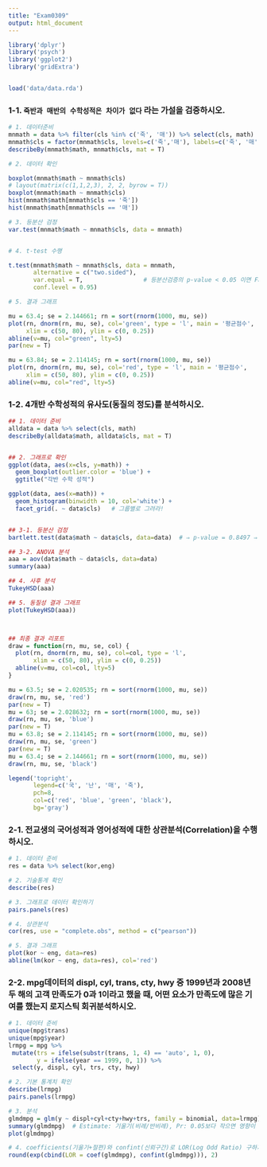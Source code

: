 ```yaml
---
title: "Exam0309"
output: html_document
---
```


```r
library('dplyr')
library('psych')
library('ggplot2')
library('gridExtra')


load('data/data.rda')


```


### 1-1. `죽반과 매반의 수학성적은 차이가 없다` 라는 가설을 검증하시오.
```r
# 1. 데이터준비
mnmath = data %>% filter(cls %in% c('죽', '매')) %>% select(cls, math)
mnmath$cls = factor(mnmath$cls, levels=c('죽','매'), labels=c('죽', '매'))
describeBy(mnmath$math, mnmath$cls, mat = T)

# 2. 데이터 확인

boxplot(mnmath$math ~ mnmath$cls)
# layout(matrix(c(1,1,2,3), 2, 2, byrow = T))
boxplot(mnmath$math ~ mnmath$cls)
hist(mnmath$math[mnmath$cls == '죽'])
hist(mnmath$math[mnmath$cls == '매'])

# 3. 등분산 검정
var.test(mnmath$math ~ mnmath$cls, data = mnmath)


# 4. t-test 수행

t.test(mnmath$math ~ mnmath$cls, data = mnmath,
       alternative = c("two.sided"),
       var.equal = T,                 # 등분산검증의 p-value < 0.05 이면 False로!
       conf.level = 0.95)

# 5. 결과 그래프

mu = 63.4; se = 2.144661; rn = sort(rnorm(1000, mu, se))
plot(rn, dnorm(rn, mu, se), col='green', type = 'l', main = '평균점수',
     xlim = c(50, 80), ylim = c(0, 0.25)) 
abline(v=mu, col="green", lty=5)
par(new = T)  

mu = 63.84; se = 2.114145; rn = sort(rnorm(1000, mu, se))
plot(rn, dnorm(rn, mu, se), col='red', type = 'l', main = '평균점수',
     xlim = c(50, 80), ylim = c(0, 0.25))
abline(v=mu, col="red", lty=5)
```


### 1-2.  4개반 수학성적의 유사도(동질의 정도)를 분석하시오.

```r
## 1. 데이터 준비
alldata = data %>% select(cls, math)
describeBy(alldata$math, alldata$cls, mat = T)


## 2. 그래프로 확인
ggplot(data, aes(x=cls, y=math)) +
  geom_boxplot(outlier.color = 'blue') +
  ggtitle("각반 수학 성적")

ggplot(data, aes(x=math)) +
  geom_histogram(binwidth = 10, col='white') +
  facet_grid(. ~ data$cls)   # 그룹별로 그려라!


## 3-1. 등분산 검정
bartlett.test(data$math ~ data$cls, data=data)  # ⇒ p-value = 0.8497 ⇒ 약 85% 동질하다

## 3-2. ANOVA 분석
aaa = aov(data$math ~ data$cls, data=data)
summary(aaa)   

## 4. 사후 분석
TukeyHSD(aaa)

## 5. 동질성 결과 그래프  
plot(TukeyHSD(aaa)) 



## 최종 결과 리포트
draw = function(rn, mu, se, col) {
  plot(rn, dnorm(rn, mu, se), col=col, type = 'l',
       xlim = c(50, 80), ylim = c(0, 0.25))
  abline(v=mu, col=col, lty=5)
}

mu = 63.5; se = 2.020535; rn = sort(rnorm(1000, mu, se))
draw(rn, mu, se, 'red')
par(new = T)
mu = 63; se = 2.028632; rn = sort(rnorm(1000, mu, se))
draw(rn, mu, se, 'blue')
par(new = T)
mu = 63.8; se = 2.114145; rn = sort(rnorm(1000, mu, se))
draw(rn, mu, se, 'green')
par(new = T)
mu = 63.4; se = 2.144661; rn = sort(rnorm(1000, mu, se))
draw(rn, mu, se, 'black')

legend('topright',
       legend=c('국', '난', '매', '죽'),
       pch=8,
       col=c('red', 'blue', 'green', 'black'),
       bg='gray')

```

### 2-1. 전교생의 국어성적과 영어성적에 대한 상관분석(Correlation)을 수행하시오.

```r
# 1. 데이터 준비
res = data %>% select(kor,eng)

# 2. 기술통계 확인
describe(res)

# 3. 그래프로 데이터 확인하기
pairs.panels(res)

# 4. 상관분석
cor(res, use = "complete.obs", method = c("pearson"))

# 5. 결과 그래프
plot(kor ~ eng, data=res)
abline(lm(kor ~ eng, data=res), col='red')

```

### 2-2. mpg데이터의 displ, cyl, trans, cty, hwy 중 1999년과 2008년 두 해의 고객 만족도가 0과 1이라고 했을 때, 어떤 요소가 만족도에 많은 기여를 했는지 로지스틱 회귀분석하시오.

```r
# 1. 데이터 준비
unique(mpg$trans)
unique(mpg$year)
lrmpg = mpg %>%
 mutate(trs = ifelse(substr(trans, 1, 4) == 'auto', 1, 0),
        y = ifelse(year == 1999, 0, 1)) %>%
 select(y, displ, cyl, trs, cty, hwy)

# 2. 기본 통계치 확인
describe(lrmpg)
pairs.panels(lrmpg)

# 3. 분석
glmdmpg = glm(y ~ displ+cyl+cty+hwy+trs, family = binomial, data=lrmpg)
summary(glmdmpg)  # Estimate: 기울기(비례/반비례), Pr: 0.05보다 작으면 영향이 있다
plot(glmdmpg)

# 4. coefficients(기울기+절편)와 confint(신뢰구간)로 LOR(Log Odd Ratio) 구하기
round(exp(cbind(LOR = coef(glmdmpg), confint(glmdmpg))), 2)
```

